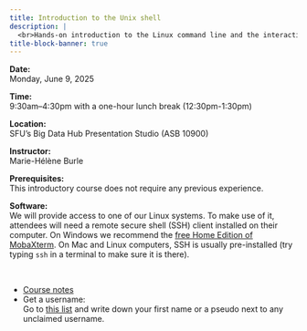 ```yaml
---
title: Introduction to the Unix shell
description: |
  <br>Hands-on introduction to the Linux command line and the interaction with a remote server. We will cover working with files and directories, common utilities, loops, redirections, wild cards, functions and scripting, and the basics of working through secure shell.
title-block-banner: true
---
```


:::{.topdef}

**Date:** \
Monday, June 9, 2025

**Time:** \
9:30am–4:30pm with a one-hour lunch break (12:30pm-1:30pm)

**Location:** \
SFU's Big Data Hub Presentation Studio (ASB 10900)

**Instructor:** \
Marie-Hélène Burle

**Prerequisites:** \
This introductory course does not require any previous experience.

**Software:** \
We will provide access to one of our Linux systems. To make use of it, attendees will need a remote secure shell (SSH) client installed on their computer. On Windows we recommend the [free Home Edition of MobaXterm](https://mobaxterm.mobatek.net/download.html). On Mac and Linux computers, SSH is usually pre-installed (try typing `ssh` in a terminal to make sure it is there).

:::

<br>

* [Course notes](https://mint.westdri.ca/bash/top_intro)
* Get a username: \
Go to [this list](https://tinyurl.com/clusterusernames) and write down your first name or a pseudo next to any unclaimed username.
